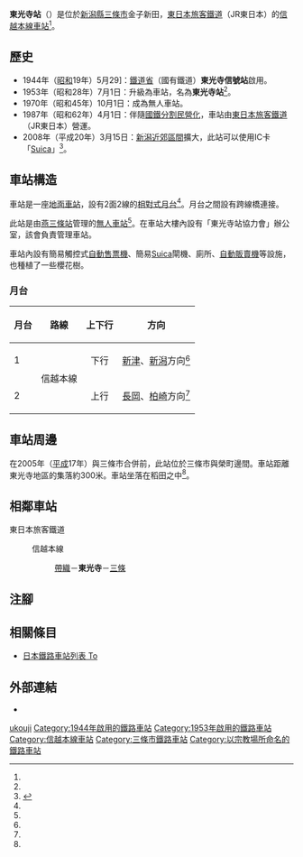 {{NoteTA
|T=zh-hans:东光寺站;zh-hk:東光寺站;zh-tw:東光寺車站;
|1=zh-hans:东光寺站;zh-hk:東光寺站;zh-tw:東光寺車站;
}}
{{Infobox station
|公司色 = green
|站名 = 東光寺站
|圖片 = Tokoji 20040912.jpg
|pxl = 
|圖片說明 = 車站大樓（2004年9月）
|日文原名 = 東光寺
|平假名 = とうこうじ
|羅馬拼音 = Tōkōji
|副站名 = 
|電報略號 = トコ
|所在地 = {{JPN}}[[新潟縣|新潟縣]][[三條市|三條市]]金子新田<ref name="zeneki14">{{Cite book|title =週刊 JR全駅・全車両基地 |publisher = {{Translink|ja|朝日新聞出版}} |series=週刊朝日百科 |volume=14号 長野駅・新津駅・高田駅ほか |date =2012-11-11 |page =25 |language=ja}}</ref>
|座標 = {{coord|37|35|34.17|N|138|56|33.59|E|type:railwaystation_region:JP-24|display=inline,title}}
|車站構造 = [[地面車站|地面車站]]
|月台配置 = 2面2線<ref name="zeneki14"/>
|啟用年月日 = 1953年（[[昭和|昭和]]28年）7月1日<ref name="zeneki14"/>
|廢站年月日 = 
|乘客人數 = 
|上下車人次 = 
|統計年度 = 
|轉車 =  
|全寬備註 = [[無人車站|無人車站]]<ref name="zeneki14"/><br/>設有自動售票機
|adjacent = {{Adjacent stations|system=東日本旅客鐵道|line=信越本線北|left=帶織|right=三條|note-left=2.6km|note-mid=距離[[直江津站|直江津]]91.1km|note-right=3.5km}}
}}
'''東光寺站'''（{{jpn|j=東光寺駅|hg=とうこうじえき|rm=Tōkōji eki|f=y}}）是位於[[新潟縣|新潟縣]][[三條市|三條市]]金子新田，[[東日本旅客鐵道|東日本旅客鐵道]]（JR東日本）的[[信越本線|信越本線]][[鐵路車站|車站]]<ref name="zeneki14"/>。

== 歷史 ==
* 1944年（[[昭和|昭和]]19年）5月29]：[[鐵道省_(日本)|鐵道省]]（國有鐵道）'''東光寺信號站'''啟用。
* 1953年（昭和28年）7月1日：升級為車站，名為'''東光寺站'''<ref name="zeneki14"/>。
* 1970年（昭和45年）10月1日：成為無人車站。
* 1987年（昭和62年）4月1日：伴隨[[國鐵分割民營化|國鐵分割民營化]]，車站由[[東日本旅客鐵道|東日本旅客鐵道]]（JR東日本）營運。
* 2008年（平成20年）3月15日：[[大都市近郊區間_(JR)#新潟近郊區間|新潟近郊區間]]擴大，此站可以使用IC卡「[[Suica|Suica]]」<ref>{{Cite press release|url=https://www.jreast.co.jp/press/2007_2/20071214.pdf|title=2008年3月 Suicaがますます便利になります|format=PDF|publisher=東日本旅客鉄道|date=2007-12-21|accessdate=2020-05-29|archiveurl=https://web.archive.org/web/20160304095817/https://www.jreast.co.jp/press/2007_2/20071214.pdf|archivedate=2016-03-04|language=ja}}</ref>。

== 車站構造 ==
車站是一座[[地面車站|地面車站]]，設有2面2線的[[相對式月台|相對式月台]]<ref name="zeneki14"/>。月台之間設有跨線橋連接。

此站是由[[燕三條站|燕三條站]]管理的[[無人車站|無人車站]]<ref name="zeneki14"/>。在車站大樓內設有「東光寺站協力會」辦公室，該會負責管理車站。

車站內設有簡易觸控式[[自動售票機|自動售票機]]、簡易[[Suica|Suica]]閘機、廁所、[[自動販賣機|自動販賣機]]等設施，也種植了一些櫻花樹。

=== 月台 ===
{| rules="rows" class="wikitable"
!月台!!路線!!上下行!!方向
|-
! 1
|rowspan="2"|{{Color|#00b3e6|■}}信越本線
| style="text-align:center" | 下行
|[[新津站|新津]]、[[新潟站|新潟]]方向<ref name="timetable/list1041">{{Cite web|url=http://www.jreast-timetable.jp/timetable/list1041.html|title=時刻表 東光寺駅|publisher=東日本旅客鉄道|accessdate=2019-08-11|language=ja|archive-date=2019-08-11|archive-url=https://web.archive.org/web/20190811132247/https://www.jreast-timetable.jp/timetable/list1041.html|dead-url=no}}</ref>
|-
! 2
| style="text-align:center" | 上行
|[[長岡站|長岡]]、[[柏崎站|柏崎]]方向<ref name="timetable/list1041" />
|}

== 車站周邊 ==
在2005年（[[平成|平成]]17年）{{Translink|ja|栄町 (新潟県)|榮町 (新潟縣)|榮町}}與三條市合併前，此站位於三條市與榮町邊間。車站距離東光寺地區的集落約300米。車站坐落在稻田之中<ref name="zeneki14"/>。

== 相鄰車站 ==
; 東日本旅客鐵道
: {{Color|#00b3e6|■}}信越本線
:: [[帶織站|帶織]]－'''東光寺'''－[[三條站_(新潟縣)|三條]]

== 注腳 ==
{{Reflist}}

== 相關條目 ==
{{commonscat|Tōkōji Station}}
* [[日本鐵路車站列表_To|日本鐵路車站列表 To]]

== 外部連結 ==
*{{外部連結/JR東日本車站|1041|東光寺}}{{ja icon}}

{{信越本線 (新潟地區)}}

{{DEFAULTSORT:Tokoji}}
[[Category:日本鐵路車站_To|ukouji]]
[[Category:1944年啟用的鐵路車站|Category:1944年啟用的鐵路車站]]
[[Category:1953年啟用的鐵路車站|Category:1953年啟用的鐵路車站]]
[[Category:信越本線車站|Category:信越本線車站]]
[[Category:三條市鐵路車站|Category:三條市鐵路車站]]
[[Category:以宗教場所命名的鐵路車站|Category:以宗教場所命名的鐵路車站]]